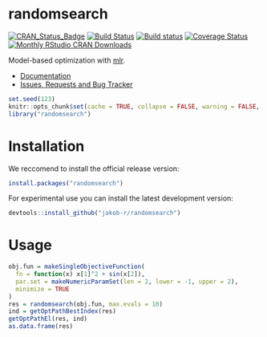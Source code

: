 # randomsearch

[![CRAN_Status_Badge](http://www.r-pkg.org/badges/version/randomsearch)](https://cran.r-project.org/package=randomsearch)
[![Build Status](https://travis-ci.org/jakob-r/randomsearch.png?branch=master)](https://travis-ci.org/jakob-r/randomsearch)
[![Build status](https://ci.appveyor.com/api/projects/status/gvr607kqcl78qjq9/branch/master?svg=true)](https://ci.appveyor.com/project/jakob-r/randomsearch/branch/master)
[![Coverage Status](https://img.shields.io/codecov/c/github/jakob-r/randomsearch/master.svg)](https://codecov.io/github/jakob-r/randomsearch?branch=master)
[![Monthly RStudio CRAN Downloads](https://cranlogs.r-pkg.org/badges/randomsearch)](https://CRAN.R-project.org/package=randomsearch)

Model-based optimization with [mlr](https://github.com/jakob-r/mlr/).

* [Documentation](https://jakob-r.github.io/randomsearch/)
* [Issues, Requests and Bug Tracker](https://github.com/jakob-r/randomsearch/issues)

```r
set.seed(123)
knitr::opts_chunk$set(cache = TRUE, collapse = FALSE, warning = FALSE, error = FALSE)
library("randomsearch")
```

# Installation

We reccomend to install the official release version:

```r
install.packages("randomsearch")
```

For experimental use you can install the latest development version:

```r
devtools::install_github("jakob-r/randomsearch")
```

# Usage

```r
obj.fun = makeSingleObjectiveFunction(
  fn = function(x) x[1]^2 + sin(x[2]),
  par.set = makeNumericParamSet(len = 2, lower = -1, upper = 2),
  minimize = TRUE
)
res = randomsearch(obj.fun, max.evals = 10)
ind = getOptPathBestIndex(res)
getOptPathEl(res, ind)
as.data.frame(res)
```